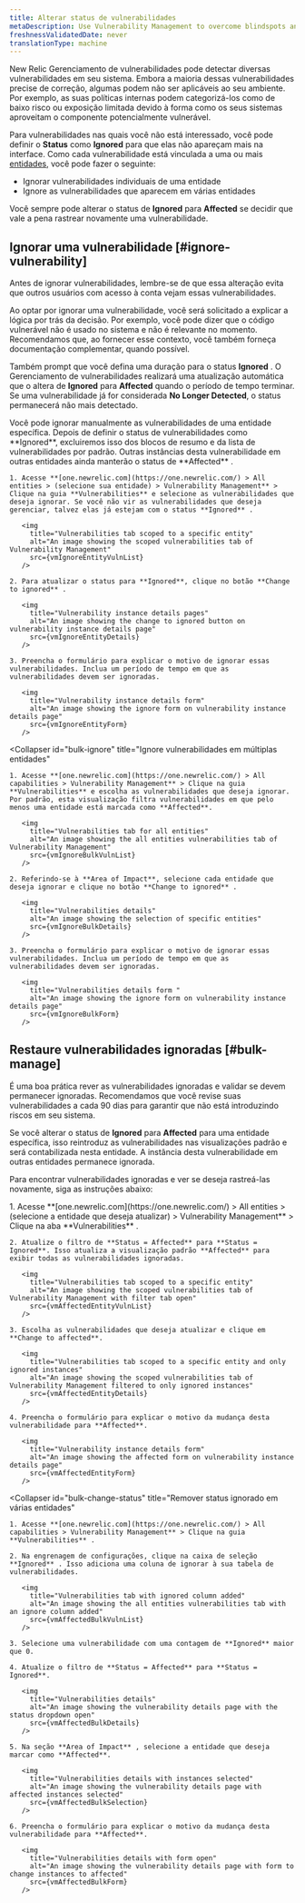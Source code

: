 ```yaml
---
title: Alterar status de vulnerabilidades
metaDescription: Use Vulnerability Management to overcome blindspots and assign remediation to developers as a security team.
freshnessValidatedDate: never
translationType: machine
---
```
















New Relic Gerenciamento de vulnerabilidades pode detectar diversas vulnerabilidades em seu sistema. Embora a maioria dessas vulnerabilidades precise de correção, algumas podem não ser aplicáveis ao seu ambiente. Por exemplo, as suas políticas internas podem categorizá-los como de baixo risco ou exposição limitada devido à forma como os seus sistemas aproveitam o componente potencialmente vulnerável.

Para vulnerabilidades nas quais você não está interessado, você pode definir o **Status** como **Ignored** para que elas não apareçam mais na interface. Como cada vulnerabilidade está vinculada a uma ou mais [entidades](/docs/new-relic-solutions/new-relic-one/core-concepts/what-entity-new-relic/#what-is-entity), você pode fazer o seguinte:

* Ignorar vulnerabilidades individuais de uma entidade
* Ignore as vulnerabilidades que aparecem em várias entidades

Você sempre pode alterar o status de **Ignored** para **Affected** se decidir que vale a pena rastrear novamente uma vulnerabilidade.

## Ignorar uma vulnerabilidade [#ignore-vulnerability]

<Callout variant="tip">
  Antes de ignorar vulnerabilidades, lembre-se de que essa alteração evita que outros usuários com acesso à conta vejam essas vulnerabilidades.
</Callout>

Ao optar por ignorar uma vulnerabilidade, você será solicitado a explicar a lógica por trás da decisão. Por exemplo, você pode dizer que o código vulnerável não é usado no sistema e não é relevante no momento. Recomendamos que, ao fornecer esse contexto, você também forneça documentação complementar, quando possível.

Também prompt que você defina uma duração para o status **Ignored** . O Gerenciamento de vulnerabilidades realizará uma atualização automática que o altera de **Ignored** para **Affected** quando o período de tempo terminar. Se uma vulnerabilidade já for considerada **No Longer Detected**, o status permanecerá não mais detectado.

<CollapserGroup>
  <Collapser
    id="ignore-entity"
    title="Ignorar uma vulnerabilidade para uma entidade específica"
  >
    Você pode ignorar manualmente as vulnerabilidades de uma entidade específica. Depois de definir o status de vulnerabilidades como **Ignored**, excluiremos isso dos blocos de resumo e da lista de vulnerabilidades por padrão. Outras instâncias desta vulnerabilidade em outras entidades ainda manterão o status de **Affected** .

    1. Acesse **[one.newrelic.com](https://one.newrelic.com/) > All entities > (selecione sua entidade) > Vulnerability Management** > Clique na guia **Vulnerabilities** e selecione as vulnerabilidades que deseja ignorar. Se você não vir as vulnerabilidades que deseja gerenciar, talvez elas já estejam com o status **Ignored** .

       <img
         title="Vulnerabilities tab scoped to a specific entity"
         alt="An image showing the scoped vulnerabilities tab of Vulnerability Management"
         src={vmIgnoreEntityVulnList}
       />

    2. Para atualizar o status para **Ignored**, clique no botão **Change to ignored** .

       <img
         title="Vulnerability instance details pages"
         alt="An image showing the change to ignored button on vulnerability instance details page"
         src={vmIgnoreEntityDetails}
       />

    3. Preencha o formulário para explicar o motivo de ignorar essas vulnerabilidades. Inclua um período de tempo em que as vulnerabilidades devem ser ignoradas.

       <img
         title="Vulnerability instance details form"
         alt="An image showing the ignore form on vulnerability instance details page"
         src={vmIgnoreEntityForm}
       />
  </Collapser>

  <Collapser
    id="bulk-ignore"
    title="Ignore vulnerabilidades em múltiplas entidades"
  >
    1. Acesse **[one.newrelic.com](https://one.newrelic.com/) > All capabilities > Vulnerability Management** > Clique na guia **Vulnerabilities** e escolha as vulnerabilidades que deseja ignorar. Por padrão, esta visualização filtra vulnerabilidades em que pelo menos uma entidade está marcada como **Affected**.

       <img
         title="Vulnerabilities tab for all entities"
         alt="An image showing the all entities vulnerabilities tab of Vulnerability Management"
         src={vmIgnoreBulkVulnList}
       />

    2. Referindo-se à **Area of Impact**, selecione cada entidade que deseja ignorar e clique no botão **Change to ignored** .

       <img
         title="Vulnerabilities details"
         alt="An image showing the selection of specific entities"
         src={vmIgnoreBulkDetails}
       />

    3. Preencha o formulário para explicar o motivo de ignorar essas vulnerabilidades. Inclua um período de tempo em que as vulnerabilidades devem ser ignoradas.

       <img
         title="Vulnerabilities details form "
         alt="An image showing the ignore form on vulnerability instance details page"
         src={vmIgnoreBulkForm}
       />
  </Collapser>
</CollapserGroup>

## Restaure vulnerabilidades ignoradas [#bulk-manage]

É uma boa prática rever as vulnerabilidades ignoradas e validar se devem permanecer ignoradas. Recomendamos que você revise suas vulnerabilidades a cada 90 dias para garantir que não está introduzindo riscos em seu sistema.

Se você alterar o status de **Ignored** para **Affected** para uma entidade específica, isso reintroduz as vulnerabilidades nas visualizações padrão e será contabilizada nesta entidade. A instância desta vulnerabilidade em outras entidades permanece ignorada.

Para encontrar vulnerabilidades ignoradas e ver se deseja rastreá-las novamente, siga as instruções abaixo:

<CollapserGroup>
  <Collapser
    id="remove-ignored"
    title="Remover o status ignorado de uma entidade específica"
  >
    1. Acesse **[one.newrelic.com](https://one.newrelic.com/) > All entities > (selecione a entidade que deseja atualizar) > Vulnerability Management** > Clique na aba **Vulnerabilities** .

    2. Atualize o filtro de **Status = Affected** para **Status = Ignored**. Isso atualiza a visualização padrão **Affected** para exibir todas as vulnerabilidades ignoradas.

       <img
         title="Vulnerabilities tab scoped to a specific entity"
         alt="An image showing the scoped vulnerabilities tab of Vulnerability Management with filter tab open"
         src={vmAffectedEntityVulnList}
       />

    3. Escolha as vulnerabilidades que deseja atualizar e clique em **Change to affected**.

       <img
         title="Vulnerabilities tab scoped to a specific entity and only ignored instances"
         alt="An image showing the scoped vulnerabilities tab of Vulnerability Management filtered to only ignored instances"
         src={vmAffectedEntityDetails}
       />

    4. Preencha o formulário para explicar o motivo da mudança desta vulnerabilidade para **Affected**.

       <img
         title="Vulnerability instance details form"
         alt="An image showing the affected form on vulnerability instance details page"
         src={vmAffectedEntityForm}
       />
  </Collapser>

  <Collapser
    id="bulk-change-status"
    title="Remover status ignorado em várias entidades"
  >
    1. Acesse **[one.newrelic.com](https://one.newrelic.com/) > All capabilities > Vulnerability Management** > Clique na guia **Vulnerabilities** .

    2. Na engrenagem de configurações, clique na caixa de seleção **Ignored** . Isso adiciona uma coluna de ignorar à sua tabela de vulnerabilidades.

       <img
         title="Vulnerabilities tab with ignored column added"
         alt="An image showing the all entities vulnerabilities tab with an ignore column added"
         src={vmAffectedBulkVulnList}
       />

    3. Selecione uma vulnerabilidade com uma contagem de **Ignored** maior que 0.

    4. Atualize o filtro de **Status = Affected** para **Status = Ignored**.

       <img
         title="Vulnerabilities details"
         alt="An image showing the vulnerability details page with the status dropdown open"
         src={vmAffectedBulkDetails}
       />

    5. Na seção **Area of Impact** , selecione a entidade que deseja marcar como **Affected**.

       <img
         title="Vulnerabilities details with instances selected"
         alt="An image showing the vulnerability details page with affected instances selected"
         src={vmAffectedBulkSelection}
       />

    6. Preencha o formulário para explicar o motivo da mudança desta vulnerabilidade para **Affected**.

       <img
         title="Vulnerabilities details with form open"
         alt="An image showing the vulnerability details page with form to change instances to affected"
         src={vmAffectedBulkForm}
       />
  </Collapser>
</CollapserGroup>